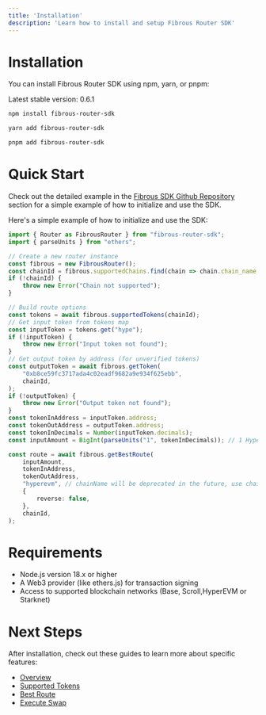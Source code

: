 ```yaml
---
title: 'Installation'
description: 'Learn how to install and setup Fibrous Router SDK'
---
```


# Installation

You can install Fibrous Router SDK using npm, yarn, or pnpm:

Latest stable version: 0.6.1
<CodeGroup>
```bash npm
npm install fibrous-router-sdk
```

```bash yarn
yarn add fibrous-router-sdk
```

```bash pnpm
pnpm add fibrous-router-sdk
```
</CodeGroup>

# Quick Start

Check out the detailed example in the [Fibrous SDK Github Repository](https://github.com/Fibrous-Finance/router-sdk) section for a simple example of how to initialize and use the SDK.

Here's a simple example of how to initialize and use the SDK:

```typescript
import { Router as FibrousRouter } from "fibrous-router-sdk";
import { parseUnits } from "ethers";

// Create a new router instance
const fibrous = new FibrousRouter();
const chainId = fibrous.supportedChains.find(chain => chain.chain_name == "hyperevm")?.chain_id;
if (!chainId) {
    throw new Error("Chain not supported");
}

// Build route options
const tokens = await fibrous.supportedTokens(chainId);
// Get input token from tokens map
const inputToken = tokens.get("hype");
if (!inputToken) {
    throw new Error("Input token not found");
}
// Get output token by address (for unverified tokens)
const outputToken = await fibrous.getToken(
    "0xb8ce59fc3717ada4c02eadf9682a9e934f625ebb",
    chainId,
);
if (!outputToken) {
    throw new Error("Output token not found");
}
const tokenInAddress = inputToken.address;
const tokenOutAddress = outputToken.address;
const tokenInDecimals = Number(inputToken.decimals);
const inputAmount = BigInt(parseUnits("1", tokenInDecimals)); // 1 Hype

const route = await fibrous.getBestRoute(
    inputAmount,
    tokenInAddress,
    tokenOutAddress,
    "hyperevm", // chainName will be deprecated in the future, use chainId instead
    {
        reverse: false,
    },
    chainId,
);
```

# Requirements

- Node.js version 18.x or higher
- A Web3 provider (like ethers.js) for transaction signing
- Access to supported blockchain networks (Base, Scroll,HyperEVM or Starknet)

# Next Steps

After installation, check out these guides to learn more about specific features:

- [Overview](/integrate-best-trading/fibrous-sdk/overview)
- [Supported Tokens](/integrate-best-trading/fibrous-sdk/supported-tokens)
- [Best Route](/integrate-best-trading/fibrous-sdk/best-route)
- [Execute Swap](/integrate-best-trading/fibrous-sdk/execute-swap) 